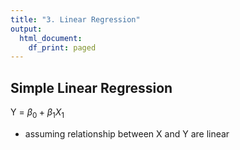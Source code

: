 ```yaml
---
title: "3. Linear Regression"
output:
  html_document:
    df_print: paged
---
```


## Simple Linear Regression

Y = $\beta_{0} + \beta_{1}X_{1}$ 

  + assuming relationship between X and Y are linear
  


